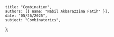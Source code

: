     title: "Combination",
    authors: [{ name: "Nabil Akbarazzima Fatih" }],
    date: "05/26/2025",
    subject: "Combinatorics",
};